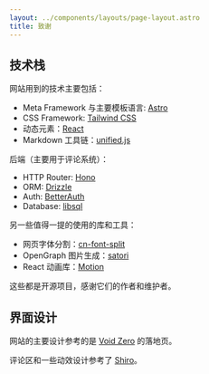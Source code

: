 ```yaml
---
layout: ../components/layouts/page-layout.astro
title: 致谢
---
```


## 技术栈

网站用到的技术主要包括：

- Meta Framework 与主要模板语言: [Astro](https://astro.build/)
- CSS Framework: [Tailwind CSS](https://tailwindcss.com/)
- 动态元素：[React](https://react.dev/)
- Markdown 工具链：[unified.js](https://unifiedjs.com/)

后端（主要用于评论系统）：

- HTTP Router: [Hono](https://hono.dev/)
- ORM: [Drizzle](https://drizzle.team/)
- Auth: [BetterAuth](https://betterauth.dev/)
- Database: [libsql](https://github.com/tursodatabase/libsql)

另一些值得一提的使用的库和工具：

- 网页字体分割：[cn-font-split](https://github.com/KonghaYao/cn-font-split)
- OpenGraph 图片生成：[satori](https://github.com/vercel/satori)
- React 动画库：[Motion](https://motion.dev/)

这些都是开源项目，感谢它们的作者和维护者。

## 界面设计

网站的主要设计参考的是 [Void Zero](https://voidzero.dev) 的落地页。

评论区和一些动效设计参考了 [Shiro](https://github.com/innei/Shiro)。
